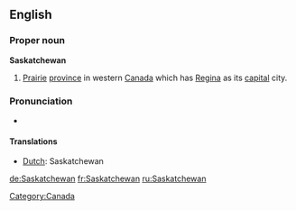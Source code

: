 ==English==
{{wikipedia}}
===Proper noun===
'''Saskatchewan'''
#[[prairie|Prairie]] [[province]] in western [[Canada]] which has [[Regina]] as its [[capital]] city.

===Pronunciation ===
* {{audio|en-ca-Saskatchewan.ogg|Audio (CA)}}

====Translations====
*[[Dutch]]: Saskatchewan

[[Category:Canada]]

[[de:Saskatchewan]]
[[fr:Saskatchewan]]
[[ru:Saskatchewan]]
